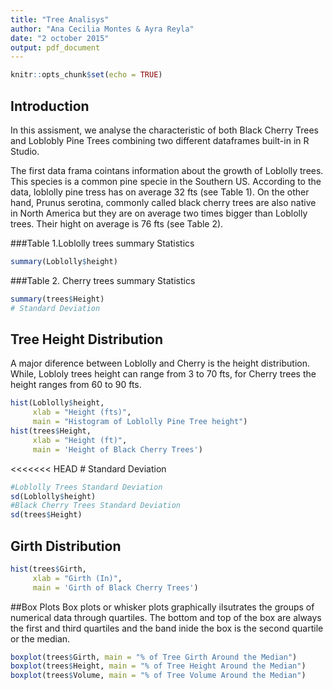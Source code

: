 ```yaml
---
title: "Tree Analisys"
author: "Ana Cecilia Montes & Ayra Reyla"
date: "2 october 2015"
output: pdf_document
---
```


```r
knitr::opts_chunk$set(echo = TRUE)
```

## Introduction

In this assisment, we analyse the characteristic of both Black Cherry Trees and Loblobly Pine Trees combining two different dataframes built-in  in R Studio. 

The first data frama cointans information about the growth of Loblolly trees. This species is a common pine specie in the Southern US. According to the data, loblolly pine tress has on average 32 fts (see Table 1). On the other hand, Prunus serotina, commonly called black cherry trees are also native in North America but they are on average two times bigger than Loblolly trees. Their hight on average is 76 fts (see Table 2).  

###Table 1.Loblolly trees summary Statistics 
```r
summary(Loblolly$height)
```
###Table 2. Cherry trees summary Statistics 
```r
summary(trees$Height)
# Standard Deviation 
```
## Tree Height Distribution
A major diference between Loblolly and Cherry is the height distribution. While, Lobloly trees height can range from 3 to 70 fts, for Cherry trees the height ranges from 60 to 90 fts.

```r
hist(Loblolly$height, 
     xlab = "Height (fts)", 
     main = "Histogram of Loblolly Pine Tree height")
hist(trees$Height, 
     xlab = "Height (ft)", 
     main = 'Height of Black Cherry Trees')
```

<<<<<<< HEAD
# Standard Deviation 
```r
#Loblolly Trees Standard Deviation 
sd(Loblolly$height)
#Black Cherry Trees Standard Deviation 
sd(trees$Height)
```
## Girth Distribution

```r
hist(trees$Girth, 
     xlab = "Girth (In)", 
     main = 'Girth of Black Cherry Trees')
```

##Box Plots
Box plots or whisker plots graphically ilsutrates the groups of numerical data through quartiles. The bottom and top of the box are always the first and third quartiles and the band inide the box is the second quartile or the median. 

```r
boxplot(trees$Girth, main = "% of Tree Girth Around the Median")
boxplot(trees$Height, main = "% of Tree Height Around the Median")
boxplot(trees$Volume, main = "% of Tree Volume Around the Median")
```

